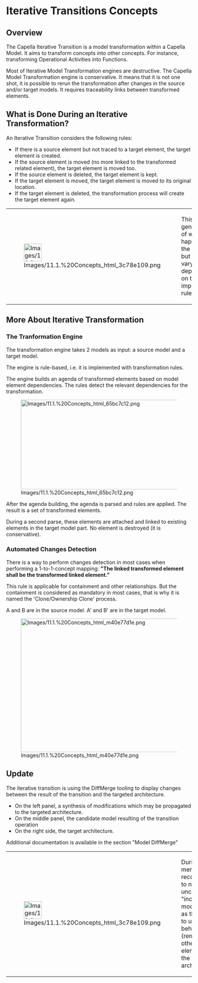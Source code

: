 
= Iterative Transitions Concepts =

== Overview ==

The Capella Iterative Transition is a model transformation within a Capella Model. It aims to transform concepts into other concepts. For instance, transforming Operational Activities into Functions.


Most of Iterative Model Transformation engines are destructive. The Capella Model Transformation engine is conservative. It means that it is not one shot, it is possible to rerun the transformation after changes in the source and/or target models. It requires traceability links between transformed elements.


== What is Done During an Iterative Transformation? ==

An Iterative Transition considers the following rules:


* If there is a source element but not traced to a target element, the 	target element is created.
* If the source element is moved (no more linked to the transformed 	related element), the target element is moved too.
* If the source element is deleted, the target element is kept.
* If the target element is moved, the target element is moved to its 	original location.
* If the target element is deleted, the transformation process will 	create the target element again.

{| border="1"
|-
| 
[[Image:Images/11.1.%20Concepts_html_3c78e109.png|48x48px]]


| 
This is a general 				idea of what happens in the engine but it may vary depending on 				the implemented rules.


|}  
== More About Iterative Transformation ==

=== The Tranformation Engine ===

The transformation engine takes 2 models as input: a source model and a target model.


The engine is rule-based, i.e. it is implemented with transformation rules.


The engine builds an agenda of transformed elements based on model element dependencies. The rules detect the relevant dependencies for the transformation.


[[Image:Images/11.1.%20Concepts_html_65bc7c12.png|730x243px]]


After the agenda building, the agenda is parsed and rules are applied. The result is a set of transformed elements.


During a second parse, these elements are attached and linked to existing elements in the target model part. No element is destroyed (it is conservative).


=== Automated Changes Detection ===

There is a way to perform changes detection in most cases when performing a 1-to-1-concept mapping: '''&quot;The linked transformed element shall be the transformed linked element.&quot;'''


This rule is applicable for containment and other relationships. But the containment is considered as mandatory in most cases, that is why it is named the 'Clone/Ownership Clone' process.


A and B are in the source model. A' and B' are in the target model.


[[Image:Images/11.1.%20Concepts_html_m40e77d1e.png|761x362px]]



== Update ==

The iterative transition is using the DiffMerge tooling to display changes between the result of the transition and the targeted architecture.

* On the left panel, a synthesis of modifications which may be propagated to the targeted architecture.
* On the middle panel, the candidate model resulting of the transition operation
* On the right side, the target architecture.

Additional documentation is available in the section "Model DiffMerge"

{| border="1"
|-
| 
[[Image:Images/11.1.%20Concepts_html_3c78e109.png|48x48px]]
| 
During the merge, it is recommended to not uncheck the "incremental mode" option, as this leads to undesirable behavior (removal of other elements on the targeted architecture).
|}

<br>
<br>
